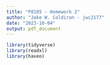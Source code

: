 ```yaml
---
title: "P8105 - Homework 2"
author: "Jake W. Coldiron - jwc2177"
date: "2023-10-04"
output: pdf_document
---
```


```r
library(tidyverse)
library(readxl)
library(haven)
```


